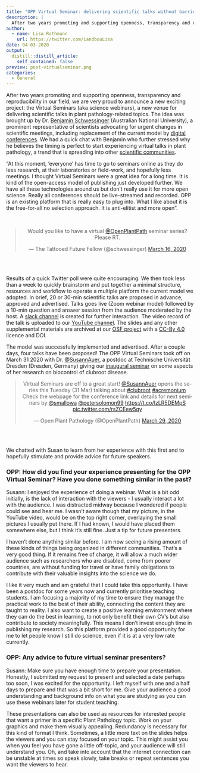 ```yaml
---
title: "OPP Virtual Seminar: delivering scientific talks without barriers"
description: |
  After two years promoting and supporting openness, transparency and reproducibility in our field, we are very proud to announce a new exciting project: the Virtual Seminars (aka science webinars), a new venue for delivering scientific talks in plant pathology-related topics. The idea was brought up by Dr. Benjamin Schwessinger (Australian National University), a prominent representative of scientists advocating for urgent changes in scientific meetings, including replacement of the current model by digital conferences. We had a quick chat with Benjamin who further stressed why he believes the timing is perfect to start experiencing virtual talks in plant pathology, a trend that is spreading into other scientific communities
author:
  - name: Lisa Rothmann
    url: https://twitter.com/LandbouLisa
date: 04-03-2020
output:
  distill::distill_article:
    self_contained: false
preview: post-virtualseminar.png
categories: 
  - General
---
```


After two years promoting and supporting openness, transparency and reproducibility in our field, we are very proud to announce a new exciting project: the Virtual Seminars (aka science webinars), a new venue for delivering scientific talks in plant pathology-related topics. The idea was brought up by Dr. [Benjamin Schwessinger](https://twitter.com/schwessinger) (Australian National University), a prominent representative of scientists advocating for urgent changes in scientific meetings, including replacement of the current model by [digital conferences](https://www.biorxiv.org/content/10.1101/2020.04.02.022079v1.full.pdf+html). We had a quick chat with Benjamin who further stressed why he believes the timing is perfect to start experiencing virtual talks in plant pathology, a trend that is spreading into other [scientific communities](https://plantae.org/plantae-presents-ottoline-leyser-and-sarah-robinson/).

"At this moment, 'everyone' has time to go to seminars online as they do less research, at their laboratories or field-work, and hopefully less meetings. I thought Virtual Seminars were a great idea for a long time. It is kind of the open-access model of publishing just developed further. We have all these technologies around us but don't really use it for more open science. Really all conferences should be live-streamed and recorded. OPP is an existing platform that is really easy to plug into. What I like about it is the free-for-all no selection approach. It is anti-elitist and more open".

<br>

<center>
<blockquote class="twitter-tweet"><p lang="en" dir="ltr">Would you like to have a virtual <a href="https://twitter.com/OpenPlantPath?ref_src=twsrc%5Etfw">@OpenPlantPath</a> seminar series? Please RT.</p>— The Tattooed Future Fellow (@schwessinger) <a href="https://twitter.com/schwessinger/status/1239438894610833408?ref_src=twsrc%5Etfw">March 16, 2020</a></blockquote>
  <script async="" src="https://platform.twitter.com/widgets.js" charset="utf-8">
</script>
</center>

<br><br>

Results of a quick Twitter poll were quite encouraging. We then took less than a week to quickly brainstorm and put together a minimal structure, resources and workflow to operate a multiple platform the current model we adopted. In brief, 20 or 30-min scientific talks are proposed in advance, approved and advertised. Talks goes live (Zoom webinar model) followed by a 10-min question and answer session from the audience moderated by the host. A [slack channel](https://communityinviter.com/apps/openplantpathology/open-plant-pathology) is created for further interaction. The video record of the talk is uploaded to our [YouTube channel](https://www.youtube.com/channel/UCo-1ijIA_nECqzwzeW2X9RA?view_as=subscriber). The slides and any other supplemental materials are archived at our [OSF project](https://osf.io/2cqya/) with a [CC-By 4.0](https://creativecommons.org/licenses/by/4.0/) licence and DOI.

The model was successfully implemented and advertised. After a couple days, four talks have been proposed! The OPP Virtual Seminars took off on March 31 2020 with Dr. [@SusannAuer](https://twitter.com/SusannAuer), a postdoc at Technische Universität Dresden (Dresden, Germany) giving our [inaugural seminar](https://www.youtube.com/watch?v=vcNz5qatqaE&feature=youtu.be) on some aspects of her research on biocontrol of clubroot disease.<br>

<center><blockquote class="twitter-tweet"><p lang="en" dir="ltr">Virtual Seminars are off to a great start! <a href="https://twitter.com/SusannAuer?ref_src=twsrc%5Etfw">@SusannAuer</a> opens the series this Tuesday (31 Mar) talking about <a href="https://twitter.com/hashtag/clubroot?src=hash&amp;ref_src=twsrc%5Etfw">#clubroot</a> <a href="https://twitter.com/hashtag/acremonium?src=hash&amp;ref_src=twsrc%5Etfw">#acremonium</a> <br>Check the webpage for the conference link and details for next seminars by <a href="https://twitter.com/smallowa?ref_src=twsrc%5Etfw">@smallowa</a> <a href="https://twitter.com/petersolomon99?ref_src=twsrc%5Etfw">@petersolomon99</a> <a href="https://t.co/IzLR5DEMpS">https://t.co/IzLR5DEMpS</a> <a href="https://t.co/rsZCEew5qy">pic.twitter.com/rsZCEew5qy</a></p>— Open Plant Pathology (@OpenPlantPath) <a href="https://twitter.com/OpenPlantPath/status/1244372412164182017?ref_src=twsrc%5Etfw">March 29, 2020</a></blockquote><script async="" src="https://platform.twitter.com/widgets.js" charset="utf-8">
</script>
<br><br></center>

We chatted with Susan to learn from her experience with this first and to hopefully stimulate and provide advice for future speakers.

### OPP: How did you find your experience presenting for the OPP Virtual Seminar? Have you done something similar in the past?

Susann: I enjoyed the experience of doing a webinar. What is a bit odd initially, is the lack of interaction with the viewers - I usually interact a lot with the audience. I was distracted midway because I wondered if people could see and hear me. I wasn't aware though that my picture, in the YouTube video, would be on the top right corner, overlaying the small pictures I usually put there. If I had known, I would have placed them somewhere else, but I think it's still fine. Just a tip for future presenters.

I haven't done anything similar before. I am now seeing a rising amount of these kinds of things being organized in different communities. That's a very good thing. If it remains free of charge, it will allow a much wider audience such as researchers who are disabled, come from poorer countries, are without funding for travel or have family obligations to contribute with their valuable insights into the science we do.

I like it very much and am grateful that I could take this opportunity. I have been a postdoc for some years now and currently prioritise teaching students. I am focusing a majority of my time to ensure they manage the practical work to the best of their ability, connecting the content they are taught to reality. I also want to create a positive learning environment where they can do the best in learning, to not only benefit their own CV's but also contribute to society meaningfully. This means I don't invest enough time in publishing my research. So this platform provided a good opportunity for me to let people know I still do science, even if it is at a very low rate currently.

### OPP: Any advice to future virtual seminar presenters?

Susann: Make sure you have enough time to prepare your presentation. Honestly, I submitted my request to present and selected a date perhaps too soon, I was excited for the opportunity. I left myself with one and a half days to prepare and that was a bit short for me. Give your audience a good understanding and background info on what you are studying as you can use these webinars later for student teaching.

These presentations can also be used as resources for interested people that want a primer in a specific Plant Pathology topic. Work on your graphics and make them visually appealing. Redundancy is necessary for this kind of format I think. Sometimes, a little more text on the slides helps the viewers and you can stay focused on your topic. This might assist you when you feel you have gone a little off-topic, and your audience will still understand you. Oh, and take into account that the internet connection can be unstable at times so speak slowly, take breaks or repeat sentences you want the viewers to hear.
